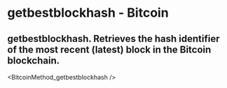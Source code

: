 # getbestblockhash - Bitcoin

## getbestblockhash. Retrieves the hash identifier of the most recent (latest) block in the Bitcoin blockchain.


<BitcoinMethod_getbestblockhash />
